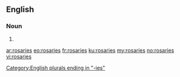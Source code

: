 ==English==

===Noun===
{{head|en|noun plural form}}

# {{plural of|rosary|lang=en}}

[[Category:English plurals ending in "-ies"]]

[[ar:rosaries]]
[[eo:rosaries]]
[[fr:rosaries]]
[[ku:rosaries]]
[[my:rosaries]]
[[no:rosaries]]
[[vi:rosaries]]